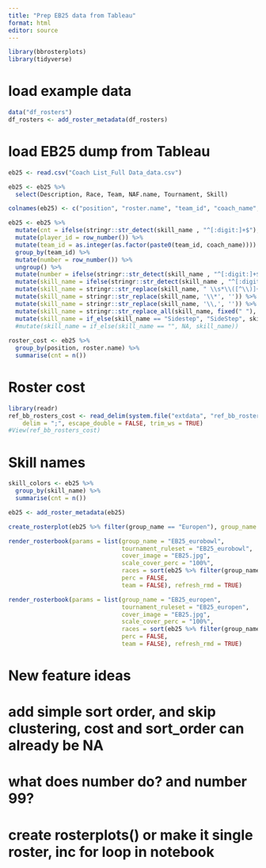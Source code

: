 ```yaml
---
title: "Prep EB25 data from Tableau"
format: html
editor: source
---
```


```r
library(bbrosterplots)
library(tidyverse)
```

# load example data
```r
data("df_rosters")
df_rosters <- add_roster_metadata(df_rosters)
```

# load EB25 dump from Tableau

```r
eb25 <- read.csv("Coach List_Full Data_data.csv")

eb25 <- eb25 %>%
  select(Description, Race, Team, NAF.name, Tournament, Skill)

colnames(eb25) <- c("position", "roster.name", "team_id", "coach_name", "group_name", "skill_name")

eb25 <- eb25 %>%
  mutate(cnt = ifelse(stringr::str_detect(skill_name , "^[:digit:]+$"), as.integer(skill_name), 1)) %>%
  mutate(player_id = row_number()) %>%
  mutate(team_id = as.integer(as.factor(paste0(team_id, coach_name)))) %>%
  group_by(team_id) %>%
  mutate(number = row_number()) %>%
  ungroup() %>%
  mutate(number = ifelse(stringr::str_detect(skill_name , "^[:digit:]+$"), 99, number)) %>%
  mutate(skill_name = ifelse(stringr::str_detect(skill_name , "^[:digit:]+$"), "", skill_name)) %>%
  mutate(skill_name = stringr::str_replace(skill_name, " \\s*\\([^\\)]+\\)", "")) %>%
  mutate(skill_name = stringr::str_replace(skill_name, '\\*', '')) %>%
  mutate(skill_name = stringr::str_replace(skill_name, '\\,', '')) %>%
  mutate(skill_name = stringr::str_replace_all(skill_name, fixed(" "), "")) %>%
  mutate(skill_name = if_else(skill_name == "Sidestep", "SideStep", skill_name)) #%>%
  #mutate(skill_name = if_else(skill_name == "", NA, skill_name))  
  
roster_cost <- eb25 %>%
  group_by(position, roster.name) %>%
  summarise(cnt = n())


```

# Roster cost

```r
library(readr)
ref_bb_rosters_cost <- read_delim(system.file("extdata", "ref_bb_rosters_cost.csv", package = "bbrosterplots"), 
    delim = ";", escape_double = FALSE, trim_ws = TRUE)
#View(ref_bb_rosters_cost)
```

# Skill names

```r
skill_colors <- eb25 %>%
  group_by(skill_name) %>%
  summarise(cnt = n())
```


```r
eb25 <- add_roster_metadata(eb25)
```


```r
create_rosterplot(eb25 %>% filter(group_name == "Europen"), group_name = "EB25_europen", tournament_ruleset = "EB25_europen")
```

```r
render_rosterbook(params = list(group_name = "EB25_eurobowl", 
                                tournament_ruleset = "EB25_eurobowl", 
                                cover_image = "EB25.jpg",
                                scale_cover_perc = "100%",
                                races = sort(eb25 %>% filter(group_name == "Eurobowl") %>% distinct(roster.name) %>% pull()),
                                perc = FALSE, 
                                team = FALSE), refresh_rmd = TRUE)
```
```r
render_rosterbook(params = list(group_name = "EB25_europen", 
                                tournament_ruleset = "EB25_europen", 
                                cover_image = "EB25.jpg",
                                scale_cover_perc = "100%",
                                races = sort(eb25 %>% filter(group_name == "Europen") %>% distinct(roster.name) %>% pull()),
                                perc = FALSE, 
                                team = FALSE), refresh_rmd = TRUE)
```


# New feature ideas

# add simple sort order, and skip clustering, cost and sort_order can already be NA
# what does number do? and number 99?
# create rosterplots() or make it single roster, inc for loop in notebook
